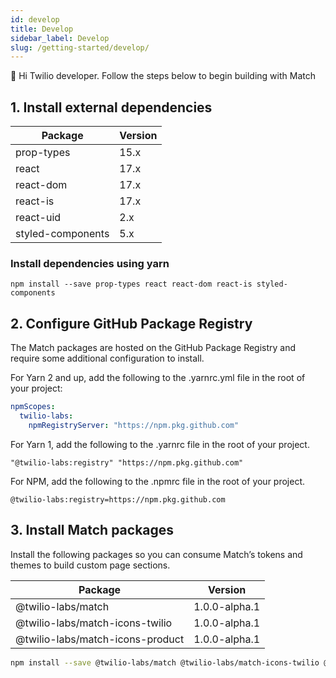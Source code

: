 ```yaml
---
id: develop
title: Develop
sidebar_label: Develop
slug: /getting-started/develop/
---
```


👋 Hi Twilio developer. Follow the steps below to begin building with Match

## 1. Install external dependencies

| Package           | Version |
| ----------------- | ------- |
| prop-types        | 15.x    |
| react             | 17.x    |
| react-dom         | 17.x    |
| react-is          | 17.x    |
| react-uid         | 2.x     |
| styled-components | 5.x     |

### Install dependencies using yarn

```shell npm2yarn
npm install --save prop-types react react-dom react-is styled-components
```

## 2. Configure GitHub Package Registry

The Match packages are hosted on the GitHub Package Registry and require some additional configuration to install.

For Yarn 2 and up, add the following to the .yarnrc.yml file in the root of your project:

```yaml
npmScopes:
  twilio-labs:
    npmRegistryServer: "https://npm.pkg.github.com"
```

For Yarn 1, add the following to the .yarnrc file in the root of your project.

```
"@twilio-labs:registry" "https://npm.pkg.github.com"
```

For NPM, add the following to the .npmrc file in the root of your project.

```
@twilio-labs:registry=https://npm.pkg.github.com
```

## 3. Install Match packages

Install the following packages so you can consume Match’s tokens and themes to build custom page sections.

| Package                          | Version       |
| -------------------------------- | ------------- |
| @twilio-labs/match               | 1.0.0-alpha.1 |
| @twilio-labs/match-icons-twilio  | 1.0.0-alpha.1 |
| @twilio-labs/match-icons-product | 1.0.0-alpha.1 |

```bash npm2yarn
npm install --save @twilio-labs/match @twilio-labs/match-icons-twilio @twilio-labs/match-icons-product
```
